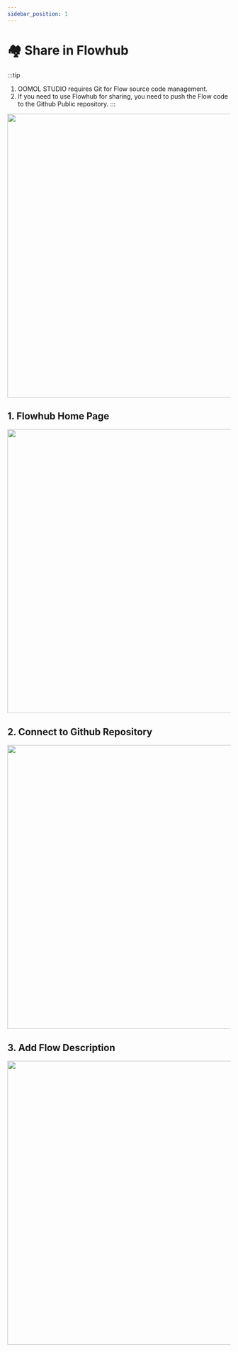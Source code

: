 ```yaml
---
sidebar_position: 1
---
```



# 🏘️ Share in Flowhub

:::tip
1. OOMOL STUDIO requires Git for Flow source code management.
2. If you need to use Flowhub for sharing, you need to push the Flow code to the Github Public repository.
:::

<img src={share} width="640" />

## 1. Flowhub Home Page
<img src={list} width="640" />

## 2. Connect to Github Repository
<img src={connect} width="640" />

## 3. Add Flow Description
<img src={detail} width="640" />
